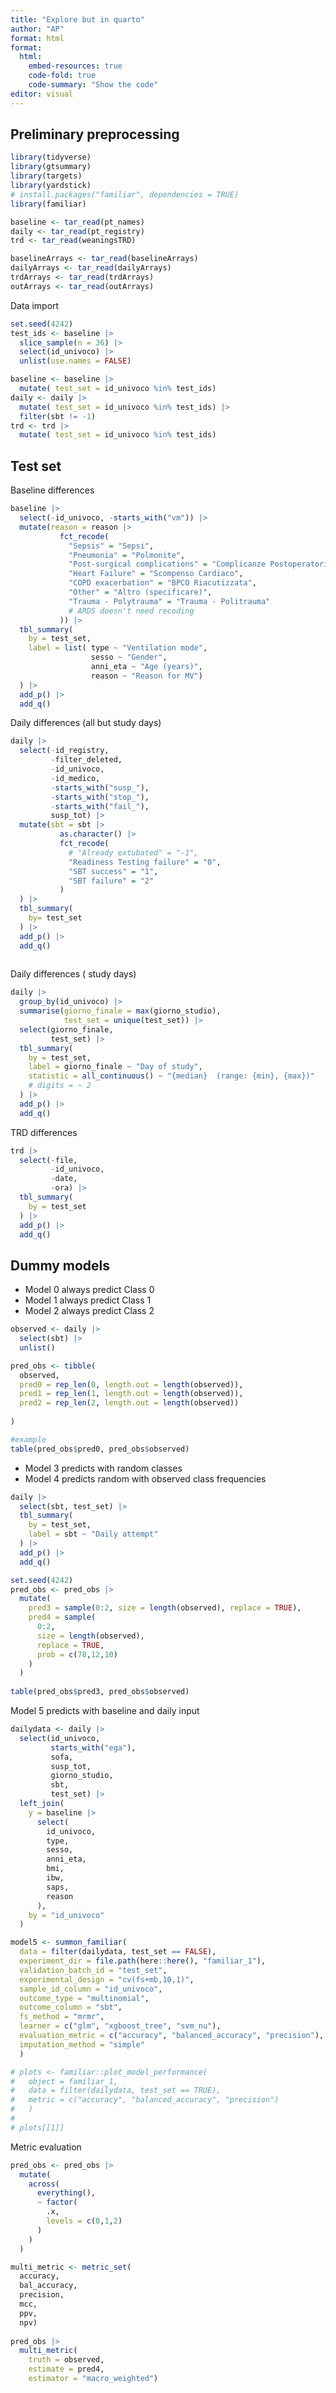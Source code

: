 ```yaml
---
title: "Explore but in quarto"
author: "AP"
format: html
format:
  html:
    embed-resources: true
    code-fold: true
    code-summary: "Show the code"
editor: visual
---
```


## Preliminary preprocessing

```r
library(tidyverse)
library(gtsummary)
library(targets)
library(yardstick)
# install.packages("familiar", dependencies = TRUE)
library(familiar)

baseline <- tar_read(pt_names)
daily <- tar_read(pt_registry)
trd <- tar_read(weaningsTRD)

baselineArrays <- tar_read(baselineArrays)
dailyArrays <- tar_read(dailyArrays)
trdArrays <- tar_read(trdArrays)
outArrays <- tar_read(outArrays)
```

Data import

```r
set.seed(4242)
test_ids <- baseline |>
  slice_sample(n = 36) |>
  select(id_univoco) |>
  unlist(use.names = FALSE)

baseline <- baseline |>
  mutate( test_set = id_univoco %in% test_ids)
daily <- daily |>
  mutate( test_set = id_univoco %in% test_ids) |>
  filter(sbt != -1)
trd <- trd |>
  mutate( test_set = id_univoco %in% test_ids)

```

## Test set

Baseline differences

```r
baseline |>
  select(-id_univoco, -starts_with("vm")) |>
  mutate(reason = reason |>
           fct_recode(
             "Sepsis" = "Sepsi",
             "Pneumonia" = "Polmonite",
             "Post-surgical complications" = "Complicanze Postoperatorie",
             "Heart Failure" = "Scompenso Cardiaco",
             "COPD exacerbation" = "BPCO Riacutizzata",
             "Other" = "Altro (specificare)",
             "Trauma - Polytrauma" = "Trauma - Politrauma"
             # ARDS doesn't need recoding
           )) |>
  tbl_summary(
    by = test_set,
    label = list( type ~ "Ventilation mode",
                  sesso ~ "Gender",
                  anni_eta ~ "Age (years)",
                  reason ~ "Reason for MV")
  ) |>
  add_p() |>
  add_q()
```

Daily differences (all but study days)

```r
daily |>
  select(-id_registry,
         -filter_deleted,
         -id_univoco,
         -id_medico,
         -starts_with("susp_"),
         -starts_with("stop_"),
         -starts_with("fail_"),
         susp_tot) |>
  mutate(sbt = sbt |>
           as.character() |>
           fct_recode(
             # "Already extubated" = "-1",
             "Readiness Testing failure" = "0",
             "SBT success" = "1",
             "SBT failure" = "2"
           )
  ) |>
  tbl_summary(
    by= test_set
  ) |>
  add_p() |>
  add_q()
  
```

Daily differences ( study days)

```r
daily |>
  group_by(id_univoco) |>
  summarise(giorno_finale = max(giorno_studio),
            test_set = unique(test_set)) |>
  select(giorno_finale,
         test_set) |>
  tbl_summary(
    by = test_set,
    label = giorno_finale ~ "Day of study",
    statistic = all_continuous() ~ "{median}  (range: {min}, {max})"
    # digits = ~ 2
  ) |>
  add_p() |>
  add_q()
```

TRD differences

```r
trd |>
  select(-file,
         -id_univoco,
         -date,
         -ora) |>
  tbl_summary(
    by = test_set
  ) |>
  add_p() |>
  add_q()
```

## Dummy models

-   Model 0 always predict Class 0
-   Model 1 always predict Class 1
-   Model 2 always predict Class 2

```r
observed <- daily |>
  select(sbt) |>
  unlist()

pred_obs <- tibble(
  observed,
  pred0 = rep_len(0, length.out = length(observed)),
  pred1 = rep_len(1, length.out = length(observed)),
  pred2 = rep_len(2, length.out = length(observed))
  
)

#example
table(pred_obs$pred0, pred_obs$observed)
```

-   Model 3 predicts with random classes
-   Model 4 predicts random with observed class frequencies

```r
daily |>
  select(sbt, test_set) |>
  tbl_summary(
    by = test_set,
    label = sbt ~ "Daily attempt"
  ) |>
  add_p() |>
  add_q()

set.seed(4242)
pred_obs <- pred_obs |>
  mutate(
    pred3 = sample(0:2, size = length(observed), replace = TRUE),
    pred4 = sample(
      0:2,
      size = length(observed),
      replace = TRUE,
      prob = c(78,12,10)
    )
  )
  
table(pred_obs$pred3, pred_obs$observed)
```

Model 5 predicts with baseline and daily input

```r
dailydata <- daily |>
  select(id_univoco,
         starts_with("ega"),
         sofa,
         susp_tot,
         giorno_studio,
         sbt,
         test_set) |>
  left_join(
    y = baseline |>
      select(
        id_univoco,
        type,
        sesso,
        anni_eta,
        bmi,
        ibw,
        saps,
        reason
      ),
    by = "id_univoco"
  )

model5 <- summon_familiar(
  data = filter(dailydata, test_set == FALSE),
  experiment_dir = file.path(here::here(), "familiar_1"),
  validation_batch_id = "test_set",
  experimental_design = "cv(fs+mb,10,1)",
  sample_id_column = "id_univoco",
  outcome_type = "multinomial",
  outcome_column = "sbt",
  fs_method = "mrmr",
  learner = c("glm", "xgboost_tree", "svm_nu"),
  evaluation_metric = c("accuracy", "balanced_accuracy", "precision"),
  imputation_method = "simple"
  )

# plots <- familiar::plot_model_performance(
#   object = familiar_1,
#   data = filter(dailydata, test_set == TRUE),
#   metric = c("accuracy", "balanced_accuracy", "precision")
#   )
# 
# plots[[1]]
```

Metric evaluation

```r
pred_obs <- pred_obs |>
  mutate(
    across(
      everything(),
      ~ factor(
        .x,
        levels = c(0,1,2)
      )
    )
  )

multi_metric <- metric_set(
  accuracy,
  bal_accuracy,
  precision,
  mcc,
  ppv,
  npv)
  
pred_obs |>
  multi_metric(
    truth = observed, 
    estimate = pred4,
    estimator = "macro_weighted")
```
